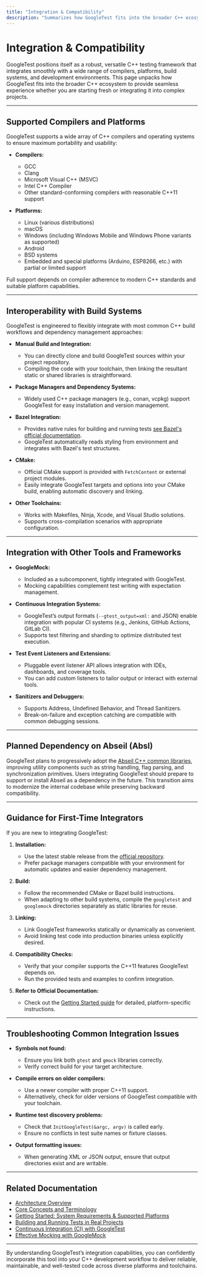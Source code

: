 ```yaml
---
title: "Integration & Compatibility"
description: "Summarizes how GoogleTest fits into the broader C++ ecosystem: which compilers, platforms, and build tools are supported, and how it interoperates with build systems and other tools. Includes mentions of planned Abseil dependency and guidance for first-time integrators."
---
```


# Integration & Compatibility

GoogleTest positions itself as a robust, versatile C++ testing framework that integrates smoothly with a wide range of compilers, platforms, build systems, and development environments. This page unpacks how GoogleTest fits into the broader C++ ecosystem to provide seamless experience whether you are starting fresh or integrating it into complex projects.

---

## Supported Compilers and Platforms

GoogleTest supports a wide array of C++ compilers and operating systems to ensure maximum portability and usability:

- **Compilers:**
  - GCC
  - Clang
  - Microsoft Visual C++ (MSVC)
  - Intel C++ Compiler
  - Other standard-conforming compilers with reasonable C++11 support

- **Platforms:**
  - Linux (various distributions)
  - macOS
  - Windows (including Windows Mobile and Windows Phone variants as supported)
  - Android
  - BSD systems
  - Embedded and special platforms (Arduino, ESP8266, etc.) with partial or limited support

Full support depends on compiler adherence to modern C++ standards and suitable platform capabilities.

---

## Interoperability with Build Systems

GoogleTest is engineered to flexibly integrate with most common C++ build workflows and dependency management approaches:

- **Manual Build and Integration:**
  - You can directly clone and build GoogleTest sources within your project repository.
  - Compiling the code with your toolchain, then linking the resultant static or shared libraries is straightforward.

- **Package Managers and Dependency Systems:**
  - Widely used C++ package managers (e.g., conan, vcpkg) support GoogleTest for easy installation and version management.

- **Bazel Integration:**
  - Provides native rules for building and running tests [see Bazel's official documentation](https://docs.bazel.build).
  - GoogleTest automatically reads styling from environment and integrates with Bazel's test structures.

- **CMake:**
  - Official CMake support is provided with `FetchContent` or external project modules.
  - Easily integrate GoogleTest targets and options into your CMake build, enabling automatic discovery and linking.

- **Other Toolchains:**
  - Works with Makefiles, Ninja, Xcode, and Visual Studio solutions.
  - Supports cross-compilation scenarios with appropriate configuration.

---

## Integration with Other Tools and Frameworks

- **GoogleMock:**
  - Included as a subcomponent, tightly integrated with GoogleTest.
  - Mocking capabilities complement test writing with expectation management.

- **Continuous Integration Systems:**
  - GoogleTest’s output formats (`--gtest_output=xml:` and JSON) enable integration with popular CI systems (e.g., Jenkins, GitHub Actions, GitLab CI).
  - Supports test filtering and sharding to optimize distributed test execution.

- **Test Event Listeners and Extensions:**
  - Pluggable event listener API allows integration with IDEs, dashboards, and coverage tools.
  - You can add custom listeners to tailor output or interact with external tools.

- **Sanitizers and Debuggers:**
  - Supports Address, Undefined Behavior, and Thread Sanitizers.
  - Break-on-failure and exception catching are compatible with common debugging sessions.

---

## Planned Dependency on Abseil (Absl)

GoogleTest plans to progressively adopt the [Abseil C++ common libraries](https://abseil.io/), improving utility components such as string handling, flag parsing, and synchronization primitives. Users integrating GoogleTest should prepare to support or install Abseil as a dependency in the future. This transition aims to modernize the internal codebase while preserving backward compatibility.

---

## Guidance for First-Time Integrators

If you are new to integrating GoogleTest:

1. **Installation:**
   - Use the latest stable release from the [official repository](https://github.com/google/googletest).
   - Prefer package managers compatible with your environment for automatic updates and easier dependency management.

2. **Build:**
   - Follow the recommended CMake or Bazel build instructions.
   - When adapting to other build systems, compile the `googletest` and `googlemock` directories separately as static libraries for reuse.

3. **Linking:**
   - Link GoogleTest frameworks statically or dynamically as convenient.
   - Avoid linking test code into production binaries unless explicitly desired.

4. **Compatibility Checks:**
   - Verify that your compiler supports the C++11 features GoogleTest depends on.
   - Run the provided tests and examples to confirm integration.

5. **Refer to Official Documentation:**
   - Check out the [Getting Started guide](../getting-started/setup-prerequisites-installation/requirements-supported-platforms) for detailed, platform-specific instructions.

---

## Troubleshooting Common Integration Issues

- **Symbols not found:**
  - Ensure you link both `gtest` and `gmock` libraries correctly.
  - Verify correct build for your target architecture.

- **Compile errors on older compilers:**
  - Use a newer compiler with proper C++11 support.
  - Alternatively, check for older versions of GoogleTest compatible with your toolchain.

- **Runtime test discovery problems:**
  - Check that `InitGoogleTest(&argc, argv)` is called early.
  - Ensure no conflicts in test suite names or fixture classes.

- **Output formatting issues:**
  - When generating XML or JSON output, ensure that output directories exist and are writable.

---

## Related Documentation

- [Architecture Overview](/overview/architecture-and-key-concepts/architecture-overview)
- [Core Concepts and Terminology](/overview/architecture-and-key-concepts/core-terminology)
- [Getting Started: System Requirements & Supported Platforms](/getting-started/setup-prerequisites-installation/requirements-supported-platforms)
- [Building and Running Tests in Real Projects](/guides/integration-and-optimization/build-and-run-integration)
- [Continuous Integration (CI) with GoogleTest](/guides/integration-and-optimization/continuous-integration-setup)
- [Effective Mocking with GoogleMock](/guides/advanced-features-and-patterns/effective-mocking)

---

By understanding GoogleTest’s integration capabilities, you can confidently incorporate this tool into your C++ development workflow to deliver reliable, maintainable, and well-tested code across diverse platforms and toolchains.
